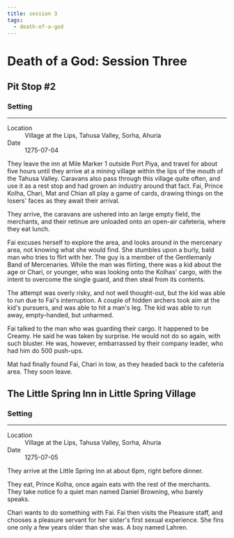 ```yaml
---
title: session 3
tags:
  - death-of-a-god
---
```


# Death of a God: Session Three

## Pit Stop #2

<div class="event-infobar"'>
<h3>Setting</h3>
<hr>
<dl>
  <dt>Location</dt>
  <dd>Village at the Lips, Tahusa Valley, Sorha, Ahuria</dd>
  <dt>Date</dt>
  <dd>1275-07-04</dd>
</dl>
</div>

They leave the inn at Mile Marker 1 outside Port Piya, and travel for about five
hours until they arrive at a mining village within the lips of the mouth of the
Tahusa Valley. Caravans also pass through this village quite often, and use it
as a rest stop and had grown an industry around that fact. Fai, Prince Kolha,
Chari, Mat and Chian all play a game of cards, drawing things on the losers'
faces as they await their arrival.

They arrive, the caravans are ushered into an large empty field, the merchants,
and their retinue are unloaded onto an open-air cafeteria, where they eat lunch.

Fai excuses herself to explore the area, and looks around in the mercenary area,
not knowing what she would find. She stumbles upon a burly, bald man who tries
to flirt with her. The guy is a member of the Gentlemanly Band of Mercenaries.
While the man was flirting, there was a kid about the age or Chari, or younger,
who was looking onto the Kolhas' cargo, with the intent to overcome the single
guard, and then steal from its contents.

The attempt was overly risky, and not well thought-out, but the kid was able to
run due to Fai's interruption. A couple of hidden archers took aim at the kid's
pursuers, and was able to hit a man's leg. The kid was able to run away,
empty-handed, but unharmed.

Fai talked to the man who was guarding their cargo. It happened to be Creamy. He
said he was taken by surprise. He would not do so again, with such bluster. He
was, however, embarrassed by their company leader, who had him do 500 push-ups.

Mat had finally found Fai, Chari in tow, as they headed back to the cafeteria
area. They soon leave.

## The Little Spring Inn in Little Spring Village

<div class="event-infobar"'>
<h3>Setting</h3>
<hr>
<dl>
  <dt>Location</dt>
  <dd>Village at the Lips, Tahusa Valley, Sorha, Ahuria</dd>
  <dt>Date</dt>
  <dd>1275-07-05</dd>
</dl>
</div>

They arrive at the Little Spring Inn at about 6pm, right before dinner.

They eat, Prince Kolha, once again eats with the rest of the merchants. They
take notice fo a quiet man named Daniel Browning, who barely speaks.

Chari wants to do something with Fai. Fai then visits the Pleasure staff, and
chooses a pleasure servant for her sister's first sexual experience. She fins
one only a few years older than she was. A boy named Lahren.
